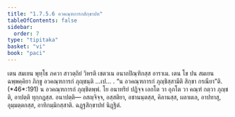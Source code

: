 ```yaml
---
title: "1.7.5.6 อวคณฺฑการกสิกฺขาปท"
tableOfContents: false
sidebar:
  order: 7
type: "tipitaka"
basket: "vi"
book: "paci"
---
```



<DynamicBreadcrumb />

<Division number="622" book="paci">

<Paragraph number="1914" book="paci">
เตน สมเยน พุทฺโธ ภควา สาวตฺถิยํ วิหรติ เชตวเน อนาถปิณฺฑิกสฺส อาราเม. เตน โข ปน สมเยน ฉพฺพคฺคิยา ภิกฺขู อวคณฺฑการกํ ภุญฺชนฺติ …เป… .
</Paragraph>

<Paragraph number="1915" book="paci">
<Emphasis>“น อวคณฺฑการกํ ภุญฺชิสฺสามีติ สิกฺขา</Emphasis> <Emphasis>กรณียา”</Emphasis>ติ. (*46*:<Emphasis>191</Emphasis>)
</Paragraph>

<Paragraph number="1916" book="paci">
น อวคณฺฑการกํ ภุญฺชิตพฺพํ. โย อนาทริยํ ปฏิจฺจ เอกโต วา อุภโต วา คณฺฑํ กตฺวา ภุญฺชติ, อาปตฺติ ทุกฺกฏสฺส.
</Paragraph>

<Paragraph number="1917" book="paci">
อนาปตฺติ— อสญฺจิจฺจ, อสฺสติยา, อชานนฺตสฺส, คิลานสฺส, ผลาผเล, อาปทาสุ, อุมฺมตฺตกสฺส, อาทิกมฺมิกสฺสาติ.

</Paragraph>
</Division>

<Paragraph number="1918" type="center" book="paci">
ฉฏฺฐสิกฺขาปทํ นิฏฺฐิตํ.
</Paragraph>